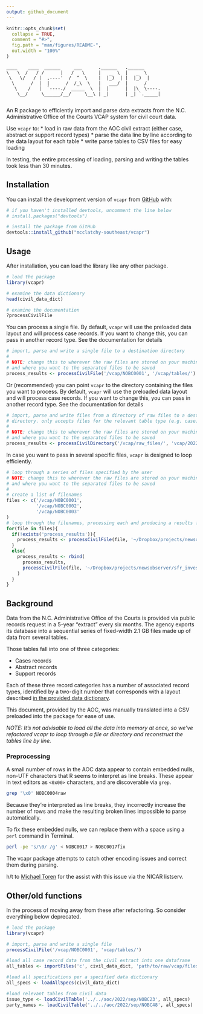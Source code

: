```yaml
---
output: github_document
---
```


<!-- README.md is generated from README.Rmd. Please edit that file -->

```r
knitr::opts_chunk$set(
  collapse = TRUE,
  comment = "#>",
  fig.path = "man/figures/README-",
  out.width = "100%"
)
```

```
____    ____  ______     ___      .______   .______      
\   \  /   / /      |   /   \     |   _  \  |   _  \     
 \   \/   / |  ,----'  /  ^  \    |  |_)  | |  |_)  |    
  \      /  |  |      /  /_\  \   |   ___/  |      /     
   \    /   |  `----./  _____  \  |  |      |  |\  \----.
    \__/     \______/__/     \__\ | _|      | _| `._____|
                                                         
```

<!-- badges: start -->
<!-- badges: end -->

An R package to efficiently import and parse data extracts from the N.C. Administrative Office of the Courts VCAP system for civil court data.

Use `vcapr` to:
* load in raw data from the AOC civil extract (either case, abstract or support record types)
* parse the data line by line according to the data layout for each table
* write parse tables to CSV files for easy loading

In testing, the entire processing of loading, parsing and writing the tables took less than 30 minutes.

## Installation

You can install the development version of `vcapr` from [GitHub](https://github.com/) with:

``` r
# if you haven't installed devtools, uncomment the line below
# install.packages("devtools")

# install the package from GitHub
devtools::install_github("mcclatchy-southeast/vcapr")
```

## Usage

After installation, you can load the library like any other package.

```r
# load the package
library(vcapr)

# examine the data dictionary
head(civil_data_dict)

# examine the documentation
?processCivilFile
```

You can process a single file. By default, `vcapr` will use the preloaded data layout and will process case records. If you want to change this, you can pass in another record type. See the documentation for details

```r
# import, parse and write a single file to a destination directory
#
# NOTE: change this to wherever the raw files are stored on your machine
# and where you want to the separated files to be saved
process_results <- processCivilFile('/vcap/NOBC0001', '/vcap/tables/')
```

Or (recommended) you can point `vcapr` to the directory containing the files you want to process. By default, `vcapr` will use the preloaded data layout and will process case records. If you want to change this, you can pass in another record type. See the documentation for details

```r
# import, parse and write files from a directory of raw files to a destination
# directory. only accepts files for the relevant table type (e.g. case)
# 
# NOTE: change this to wherever the raw files are stored on your machine
# and where you want to the separated files to be saved
process_results <- processCivilDirectory('/vcap/raw_files/', 'vcap/2022/tables/')
```

In case you want to pass in several specific files, `vcapr` is designed to loop efficiently.

```r
# loop through a series of files specified by the user
# NOTE: change this to wherever the raw files are stored on your machine
# and where you want to the separated files to be saved
#
# create a list of filenames
files <- c('/vcap/NOBC0001',
           '/vcap/NOBC0002',
           '/vcap/NOBC0003'
)
# loop through the filenames, processing each and producing a results file
for(file in files){
  if(!exists('process_results')){
    process_results <- processCivilFile(file, '~/Dropbox/projects/newsobserver/sfr_investors/data/aoc/2022/upload_test/')
  }
  else{
    process_results <- rbind(
      process_results,
      processCivilFile(file, '~/Dropbox/projects/newsobserver/sfr_investors/data/aoc/2022/upload_test/')
    )
  }
}
```

## Background
Data from the N.C. Administrative Office of the Courts is provided via public records request in a 5-year "extract" every six months. The agency exports its database into a sequential series of fixed-width 2.1 GB files made up of data from several tables.

Those tables fall into one of three categories:

* Cases records
* Abstract records
* Support records

Each of these three record categories has a number of associated record types, identified by a two-digit number that corresponds with a layout described [in the provided data dictionary](https://www.documentcloud.org/documents/23070366-nc-aoc-vcap-extract-file-layout).

This document, provided by the AOC, was manually translated into a CSV preloaded into the package for ease of use.

*NOTE: It's not advisable to load all the data into memory at once, so we've refactored vcapr to loop through a file or directory and reconstruct the tables line by line.*

### Preprocessing
A small number of rows in the AOC data appear to contain embedded nulls, non-UTF characters that R seems to interpret as line breaks. These appear in text editors as `<0x00>` characters, and are discoverable via `grep`.

```bash
grep '\x0' NOBC0004raw
```

Because they're interpreted as line breaks, they incorrectly increase the number of rows and make the resulting broken lines impossible to parse automatically.

To fix these embedded nulls, we can replace them with a space using a `perl` command in Terminal.

```bash
perl -pe 's/\0/ /g' < NOBC0017 > NOBC0017fix
```

The vcapr package attempts to catch other encoding issues and correct them during parsing.

h/t to [Michael Toren](https://twitter.com/michael_toren) for the assist with this issue via the NICAR listserv.

## Other/old functions

In the process of moving away from these after refactoring. So consider everything below deprecated.

```r
# load the package
library(vcapr)

# import, parse and write a single file
processCivilFile('/vcap/NOBC0001', 'vcap/tables/')

#load all case record data from the civil extract into one dataframe
all_tables <- importFiles('c', civil_data_dict, 'path/to/raw/vcap/files/')

#load all specifications per a specified data dictionary
all_specs <- loadAllSpecs(civil_data_dict)

#load relevant tables from civil data
issue_type <- loadCivilTable('../../aoc/2022/sep/NOBC23', all_specs)
party_names <- loadCivilTable('../../aoc/2022/sep/NOBC48', all_specs)
```

<!--You'll still need to render `README.Rmd` regularly, to keep `README.md` up-to-date. `devtools::build_readme()` is handy for this. You could also use GitHub Actions to re-render `README.Rmd` every time you push. An example workflow can be found here: <https://github.com/r-lib/actions/tree/v1/examples>.\-->
